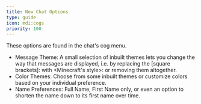 ```yaml
---
title: New Chat Options
type: guide
icon: mdi:cogs
priority: 100
---
```


These options are found in the chat's cog menu.

- Message Theme: A small selection of inbuilt themes lets you change the way that messages are displayed, i.e. by replacing the [square brackets]: with &lt;Minecraft's style&gt;: or removing them altogether.
- Color Themes: Choose from some inbuilt themes or customize colors based on your individual preference.
- Name Preferences: Full Name, First Name only, or even an option to shorten the name down to its first name over time.